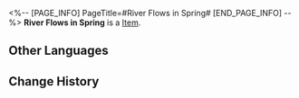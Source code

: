 <%-- [PAGE_INFO]
PageTitle=#River Flows in Spring#
[END_PAGE_INFO] --%>
{{Item Infobox
|id          = 21024
|image       = Item River Flows in Spring.png
|type        = 
|invCategory = Light Cone
|rarity      = 4
|effect      = Light Cone for the Path of {{Color|h|The Hunt}}. The Light Cone ability is only effective for characters of this Path.
|description = The young boy took a short break from his sword practice.<br />The sunlight was baking his already heated neck. He slowly got into the water, whose coldness touched his bare feet.<br />When the bell chimes and birds tweet, even the people far away would know that springtime had arrived.
}}
'''River Flows in Spring''' is a [[Item]].

==Other Languages==
{{Other Languages
|en   = River Flows in Spring
|zhs  = 春水初生
|zht  = 春水初生
|ja   = {{Rubi|春水|しゅんすい}}に{{Rubi|初生|しょせい}}する
|ko   = 움트는 봄물
|es   = El río nace en primavera
|fr   = Une rivière au printemps
|ru   = Весенние потоки рек
|th   = River Flows in Spring
|vi   = Làn Nước Xuân Xuất Hiện
|de   = Flüsse plätschern im Frühling
|id   = River Flows in Spring
|pt   = O Rio Corre na Primavera
}}

==Change History==
{{Change History|2.0}}